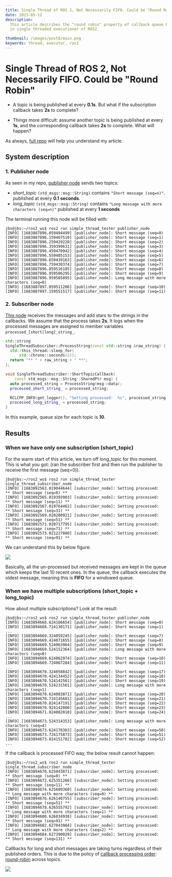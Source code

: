 ```yaml
---
title: Single Thread of ROS 2, Not Necessarily FIFO. Could be "Round Robin"
date: 2023-05-12
description:
  This article describes the "round robin" property of callback queue handling
  in single threaded executioner of ROS2.

thumbnail: /images/post8/main.png
keywords: thread, executor, ros2
---
```



# Single Thread of ROS 2, Not Necessarily FIFO. Could be "Round Robin"

<Frontmatter />

- A topic is being published at every **0.1s**. But what if the subscription
  callback takes **2s** to complete?

- Things more difficult: assume another topic is being published at every
  **1s**, and the corresponding callback takes **2s** to complete. What will
  happen?

As always, [full repo](https://github.com/icsl-Jeon/simple-ros2-thread) will
help you understand my article.

## System description

### 1. Publisher node

As seen in my repo,
[publisher node](https://github.com/icsl-Jeon/simple-ros2-thread/blob/master/publisher_node.cc)
sends two topics:

- _short_topic_ `(std_msgs::msg::String)` contains `"Short message (seq=n)"`.
  published at every **0.1 seconds**.
- _long_topic_ `(std_msgs::msg::String)` contains
  `"Long message with more characters (seq=n)"` published at every **1 seconds**

The terminal running this node will be filled with:

```shell
jbs@jbs:~/ros2_ws$ ros2 run simple_thread_tester publisher_node
[INFO] [1683887896.059494499] [publisher_node]: Short message (seq=0)
[INFO] [1683887896.159467510] [publisher_node]: Short message (seq=1)
[INFO] [1683887896.259429220] [publisher_node]: Short message (seq=2)
[INFO] [1683887896.359399631] [publisher_node]: Short message (seq=3)
[INFO] [1683887896.459470942] [publisher_node]: Short message (seq=4)
[INFO] [1683887896.559485153] [publisher_node]: Short message (seq=5)
[INFO] [1683887896.659439163] [publisher_node]: Short message (seq=6)
[INFO] [1683887896.759430374] [publisher_node]: Short message (seq=7)
[INFO] [1683887896.859516185] [publisher_node]: Short message (seq=8)
[INFO] [1683887896.959506295] [publisher_node]: Short message (seq=9)
[INFO] [1683887896.959585095] [publisher_node]: Long message with more characters (seq=0)
[INFO] [1683887897.059511206] [publisher_node]: Short message (seq=10)
[INFO] [1683887897.159551517] [publisher_node]: Short message (seq=11)
```

### 2. Subscriber node

[This node](https://github.com/icsl-Jeon/simple-ros2-thread/blob/master/single_thread_subscriber_node.cc)
receives the messages and add stars to the strings in the callbacks. We assume
that the process takes **2s**. It logs when the processed messages are assigned
to member variables `processed_[short|long]_string_`.

```cpp {4,10,13}
std::string
SingleThreadSubscriber::ProcessString(const std::string &raw_string) {
  std::this_thread::sleep_for(
      std::chrono::seconds(2));
  return "** " + raw_string + " **";
};

void SingleThreadSubscriber::ShortTopicCallback(
    const std_msgs::msg::String::SharedPtr msg) {
  auto processed_string = ProcessString(msg->data);
  processed_short_string_ = processed_string;

  RCLCPP_INFO(get_logger(), "Setting processed:  %s", processed_string.c_str());
  processed_long_string_ = processed_string;
}
```

In this example, queue size for each topic is **10**.

## Results

### When we have only one subscription (short_topic)

For the warm start of this article, we turn off long_topic for this moment. This
is what you got: (ran the subscriber first and then run the publisher to receive
the first message (seq=0)).

```shell
jbs@jbs:~/ros2_ws$ ros2 run simple_thread_tester single_thread_subscriber_node
[INFO] [1683892563.019044644] [subscriber_node]: Setting processed:  ** Short message (seq=0) **
[INFO] [1683892565.019393903] [subscriber_node]: Setting processed:  ** Short message (seq=11) **
[INFO] [1683892567.019764462] [subscriber_node]: Setting processed:  ** Short message (seq=31) **
[INFO] [1683892569.020280921] [subscriber_node]: Setting processed:  ** Short message (seq=51) **
[INFO] [1683892571.020717795] [subscriber_node]: Setting processed:  ** Short message (seq=71) **
[INFO] [1683892573.021227080] [subscriber_node]: Setting processed:  ** Short message (seq=91) **
```

We can understand this by below figure:

<Image
  src="/images/post8/single-thread-single-callback.png"
  width={800}
  height={800}
  className="my-3"
/>

Basically, all the un-processed but received messages are kept in the queue
which keeps the last 10 recent ones. In the queue, the callback executes the
oldest message, meaning this is **FIFO** for a windowed queue.

### When we have multiple subscriptions (short_topic + long_topic)

How about multiple subscriptions? Look at the result:

```shell {2,10,24}
jbs@jbs:~/ros2_ws$ ros2 run simple_thread_tester publisher_node
[INFO] [1683894668.624166654] [publisher_node]: Short message (seq=0)
[INFO] [1683894668.724130171] [publisher_node]: Short message (seq=1)
...
[INFO] [1683894669.324059245] [publisher_node]: Short message (seq=7)
[INFO] [1683894669.424071655] [publisher_node]: Short message (seq=8)
[INFO] [1683894669.524063964] [publisher_node]: Short message (seq=9)
[INFO] [1683894669.524152364] [publisher_node]: Long message with more characters (seq=0)
[INFO] [1683894669.624062974] [publisher_node]: Short message (seq=10)
[INFO] [1683894669.724067284] [publisher_node]: Short message (seq=11)
...
[INFO] [1683894670.324058842] [publisher_node]: Short message (seq=17)
[INFO] [1683894670.424134452] [publisher_node]: Short message (seq=18)
[INFO] [1683894670.524142561] [publisher_node]: Short message (seq=19)
[INFO] [1683894670.524231561] [publisher_node]: Long message with more characters (seq=1)
[INFO] [1683894670.624083071] [publisher_node]: Short message (seq=20)
[INFO] [1683894670.724145681] [publisher_node]: Short message (seq=21)
[INFO] [1683894670.824147191] [publisher_node]: Short message (seq=22)
[INFO] [1683894670.924142000] [publisher_node]: Short message (seq=23)
[INFO] [1683894671.024082010] [publisher_node]: Short message (seq=24)
...
[INFO] [1683894673.524314353] [publisher_node]: Long message with more characters (seq=4)
[INFO] [1683894673.624170363] [publisher_node]: Short message (seq=50)
[INFO] [1683894673.724175873] [publisher_node]: Short message (seq=51)
[INFO] [1683894673.824151782] [publisher_node]: Short message (seq=52)
...

```

If the callback is processed FIFO way, the below result cannot happen:

```shell
jbs@jbs:~/ros2_ws$ ros2 run simple_thread_tester single_thread_subscriber_node
[INFO] [1683894670.625043871] [subscriber_node]: Setting processed:  ** Short message (seq=0) **
[INFO] [1683894672.625351266] [subscriber_node]: Setting processed:  ** Short message (seq=11) **
[INFO] [1683894674.625609360] [subscriber_node]: Setting processed:  ** Long message with more characters (seq=0) **
[INFO] [1683894676.626140755] [subscriber_node]: Setting processed:  ** Short message (seq=51) **
[INFO] [1683894678.626555792] [subscriber_node]: Setting processed:  ** Long message with more characters (seq=1) **
[INFO] [1683894680.626834938] [subscriber_node]: Setting processed:  ** Short message (seq=91) **
[INFO] [1683894682.627043984] [subscriber_node]: Setting processed:  ** Long message with more characters (seq=2) **
[INFO] [1683894684.627390029] [subscriber_node]: Setting processed:  ** Short message (seq=131) **
```

Callbacks for long and short messages are taking turns regardless of their
published orders. This is due to the policy of
[callback processing order](https://docs.ros.org/en/foxy/Concepts/About-Executors.html#scheduling-semantics):
[round-robin](https://www.techtarget.com/whatis/definition/round-robin) across
topics.

<Image
  src="/images/post8/single-thread-multiple-callback.png"
  width={1000}
  height={1000}
  className="my-3"
/>

<Comment />
